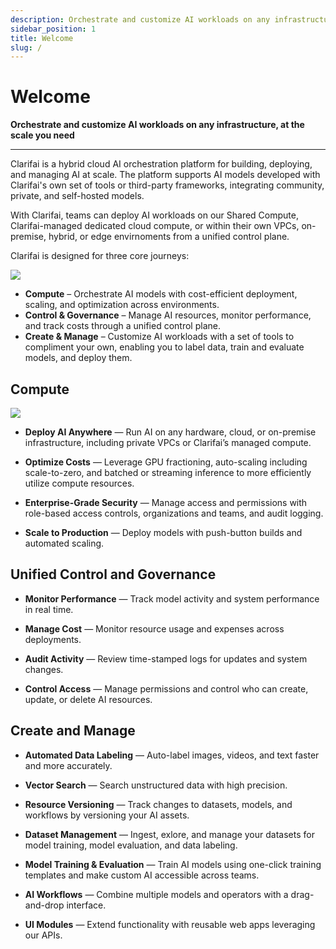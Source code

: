 ```yaml
---
description: Orchestrate and customize AI workloads on any infrastructure, at the scale you need
sidebar_position: 1
title: Welcome
slug: /
---
```


<Head>  
  <meta name="google-site-verification" content="KOB12UhhFU3dC5xrifk5b20EeiCVWjmElZfZynpITtg" />
</Head>

# Welcome

**Orchestrate and customize AI workloads on any infrastructure, at the scale you need**
<hr />

Clarifai is a hybrid cloud AI orchestration platform for building, deploying, and managing AI at scale. The platform supports AI models developed with Clarifai's own set of tools or third-party frameworks, integrating community, private, and self-hosted models.

With Clarifai, teams can deploy AI workloads on our Shared Compute, Clarifai-managed dedicated cloud compute, or within their own VPCs, on-premise, hybrid, or edge envirnoments from a unified control plane.

Clarifai is designed for three core journeys:

![](/img/new-docs/homepage1.png)

-	**Compute** – Orchestrate AI models with cost-efficient deployment, scaling, and optimization across environments.
- **Control & Governance** – Manage AI resources, monitor performance, and track costs through a unified control plane.
- **Create & Manage** – Customize AI workloads with a set of tools to compliment your own, enabling you to label data, train and evaluate models, and deploy them.

## Compute

![](/img/new-docs/homepage2.png)

- **Deploy AI Anywhere** — Run AI on any hardware, cloud, or on-premise infrastructure, including private VPCs or Clarifai’s managed compute.

- **Optimize Costs** — Leverage GPU fractioning, auto-scaling including scale-to-zero, and batched or streaming inference to more efficiently utilize compute resources.

- **Enterprise-Grade Security** — Manage access and permissions with role-based access controls, organizations and teams, and audit logging.

- **Scale to Production** — Deploy models with push-button builds and automated scaling.

## Unified Control and Governance

- **Monitor Performance** — Track model activity and system performance in real time.

- **Manage Cost** — Monitor resource usage and expenses across deployments.

- **Audit Activity** — Review time-stamped logs for updates and system changes.

- **Control Access** — Manage permissions and control who can create, update, or delete AI resources.

## Create and Manage

- **Automated Data Labeling** — Auto-label images, videos, and text faster and more accurately. 

- **Vector Search** — Search unstructured data with high precision.

- **Resource Versioning** — Track changes to datasets, models, and workflows by versioning your AI assets.

- **Dataset Management** — Ingest, exlore, and manage your datasets for model training, model  evaluation, and data labeling. 

- **Model Training & Evaluation** — Train AI models using one-click training templates and make custom AI accessible across teams.

- **AI Workflows** — Combine multiple models and operators with a drag-and-drop interface.

- **UI Modules** — Extend functionality with reusable web apps leveraging our APIs.

